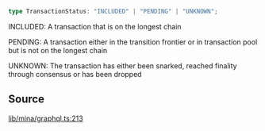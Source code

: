 ```ts
type TransactionStatus: "INCLUDED" | "PENDING" | "UNKNOWN";
```

INCLUDED: A transaction that is on the longest chain

PENDING: A transaction either in the transition frontier or in transaction pool but is not on the longest chain

UNKNOWN: The transaction has either been snarked, reached finality through consensus or has been dropped

## Source

[lib/mina/graphql.ts:213](https://github.com/o1-labs/o1js/blob/fd7bd4b02f4f7cc1057cd423261d70c22275763a/src/lib/mina/graphql.ts#L213)
